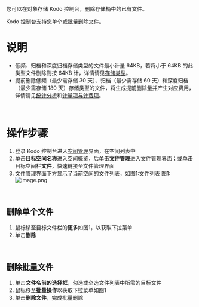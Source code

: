 您可以在对象存储 Kodo 控制台，删除存储桶中的已有文件。

Kodo 控制台支持您单个或批量删除文件。
<br>


# **说明**
- 低频、归档和深度归档存储类型的文件最小计量 64KB，若将小于 64KB 的此类型文件删除则按 64KB 计，详情请见[存储类型](/kodo/product_introduction/3956/kodo-category)。
- 提前删除低频（最少需存储 30 天）、归档（最少需存储 60 天）和深度归档（最少需存储 180 天）存储类型的文件，将生成提前删除量并产生对应费用，详情请见[统计分析](/kodo/development_guidelines/8531/statistical-analysis)和[计量项与计费项](/kodo/buying_guide/6379/metering-and-billing)。
<br>

# **操作步骤**
1. 登录 Kodo 控制台进入[空间管理](https://portal.qiniu.com/kodo/bucket)界面，在空间列表中
2. 单击**目标空间名称**进入空间概览，后单击**文件管理**进入文件管理界面；或单击目标空间栏**文件**，快速链接至文件管理界面
3. 文件管理界面下方显示了当前空间的文件列表，如图1:文件列表
图1:
![image.png](https://dn-odum9helk.qbox.me/FoTiB90WxczOwvChixzpNQq1aHNF)
<br>

## **删除单个文件**
1. 鼠标移至目标文件栏的**更多**如图1，以获取下拉菜单
2. 单击**删除**
<br>

## **删除批量文件**
1. 单击**文件名前的选择框**，勾选或全选文件列表中所需的目标文件
2. 鼠标移至**批量操作**以获取下拉菜单如图1
3. 单击**删除文件**，完成批量删除
